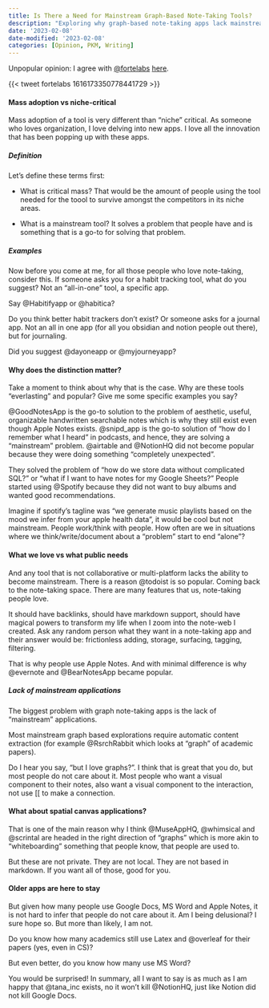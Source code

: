 ```yaml
---
title: Is There a Need for Mainstream Graph-Based Note-Taking Tools?
description: "Exploring why graph-based note-taking apps lack mainstream appeal despite their popularity among certain niche groups and discussing the features that make a tool mainstream."
date: '2023-02-08'
date-modified: '2023-02-08'
categories: [Opinion, PKM, Writing]
---
```


Unpopular opinion: I agree with [@fortelabs](https://twitter.com/fortelabs/) [here](https://twitter.com/fortelabs/1616173350778441729).

::: {.callout-note title="Tiago Forte talks about graph based PKM apps" collapse="true"}
{{< tweet fortelabs 1616173350778441729 >}}
:::

#### Mass adoption vs niche-critical

Mass adoption of a tool is very different than "niche" critical. As someone who loves organization, I love delving into new apps. I love all the innovation that has been popping up with these apps.

##### Definition

Let's define these terms first:

- What is critical mass? That would be the amount of people using the tool needed for the toool to survive amongst the competitors in its niche areas.

- What is a mainstream tool? It solves a problem that people have and is something that is a go-to for solving that problem.

##### Examples

Now before you come at me, for all those people who love note-taking, consider this. If someone asks you for a habit tracking tool, what do you suggest? Not an "all-in-one" tool, a specific app.

Say @Habitifyapp or @habitica?

Do you think better habit trackers don't exist?
Or someone asks for a journal app. Not an all in one app (for all you obsidian and notion people out there), but for journaling.

Did you suggest @dayoneapp or @myjourneyapp?

#### Why does the distinction matter?

Take a moment to think about why that is the case. Why are these tools "everlasting" and popular?
Give me some specific examples you say?

@GoodNotesApp is the go-to solution to the problem of aesthetic, useful, organizable handwritten searchable notes which is why they still exist even though Apple Notes exists.
@snipd_app is the go-to solution of "how do I remember what I heard" in podcasts, and hence, they are solving a "mainstream" problem.
@airtable and @NotionHQ did not become popular because they were doing something "completely unexpected".

They solved the problem of "how do we store data without complicated SQL?" or "what if I want to have notes for my Google Sheets?"
People started using @Spotify because they did not want to buy albums and wanted good recommendations.

Imagine if spotify's tagline was "we generate music playlists based on the mood we infer from your apple health data", it would be cool but not mainstream.
People work/think with people. How often are we in situations where we think/write/document about a "problem" start to end "alone"?

#### What we love vs what public needs

And any tool that is not collaborative or multi-platform lacks the ability to become mainstream. There is a reason @todoist is so popular.
Coming back to the note-taking space. There are many features that us, note-taking people love.

It should have backlinks, should have markdown support, should have magical powers to transform my life when I zoom into the note-web I created.
Ask any random person what they want in a note-taking app and their answer would be: frictionless adding, storage, surfacing, tagging, filtering.

That is why people use Apple Notes. And with minimal difference is why @evernote and @BearNotesApp became popular.

##### Lack of mainstream applications

The biggest problem with graph note-taking apps is the lack of "mainstream" applications.

Most mainstream graph based explorations require automatic content extraction (for example @RsrchRabbit which looks at "graph" of academic papers).

Do I hear you say, "but I love graphs?". I think that is great that you do, but most people do not care about it. Most people who want a visual component to their notes, also want a visual component to the interaction, not use [[ to make a connection.

#### What about spatial canvas applications?

That is one of the main reason why I think @MuseAppHQ, @whimsical and @scrintal are headed in the right direction of "graphs" which is more akin to "whiteboarding" something that people know, that people are used to.

But these are not private. They are not local. They are not based in markdown. If you want all of those, good for you.

#### Older apps are here to stay

But given how many people use Google Docs, MS Word and Apple Notes, it is not hard to infer that people do not care about it.
Am I being delusional? I sure hope so. But more than likely, I am not.

Do you know how many academics still use Latex and @overleaf for their papers (yes, even in CS)?

But even better, do you know how many use MS Word?

You would be surprised!
In summary, all I want to say is as much as I am happy that @tana_inc exists, no it won't kill @NotionHQ, just like Notion did not kill Google Docs.